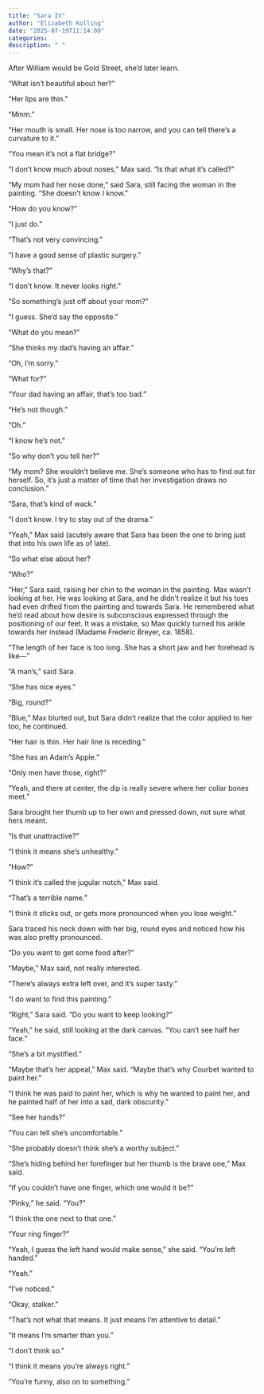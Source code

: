 ```yaml
---
title: "Sara IV"
author: "Elizabeth Kolling"
date: "2025-07-19T11:14:00"
categories: 
description: " "
---
```



After William would be Gold Street, she'd later learn. 

“What isn’t beautiful about her?”

“Her lips are thin.”

“Mmm.”

“Her mouth is small. Her nose is too narrow, and you can tell there’s a curvature to it.”

“You mean it’s not a flat bridge?”  

“I don’t know much about noses,” Max said. “Is that what it’s called?”

“My mom had her nose done,” said Sara, still facing the woman in the painting. “She doesn’t know I know.”

“How do you know?”

“I just do."

“That’s not very convincing.”

“I have a good sense of plastic surgery.” 

“Why’s that?” 

“I don’t know. It never looks right.” 

“So something’s just off about your mom?”

“I guess. She’d say the opposite.” 

“What do you mean?”

“She thinks my dad’s having an affair.”

“Oh, I’m sorry.”

“What for?”

“Your dad having an affair, that’s too bad.”

“He’s not though.”

“Oh.”

“I know he’s not.” 

“So why don’t you tell her?”

“My mom? She wouldn’t believe me. She’s someone who has to find out for herself. So, it’s just a matter of time that her investigation draws no conclusion.”

“Sara, that’s kind of wack.”

“I don’t know.  I try to stay out of the drama.”

“Yeah,” Max said (acutely aware that Sara has been the one to bring just that into his own life as of late).

“So what else about her? 

“Who?”

“Her,” Sara said, raising her chin to the woman in the painting. Max wasn’t looking at her. He was looking at Sara, and he didn’t realize it but his toes had even drifted from the painting and towards Sara. He remembered what he’d read about how desire is subconscious expressed through the positioning of our feet. It was a mistake, so Max quickly turned his ankle towards her instead (Madame Frederic Breyer, ca. 1858).

“The length of her face is too long. She has a short jaw and her forehead is like—” 

“A man’s,” said Sara. 

“She has nice eyes." 

“Big, round?” 

“Blue,” Max blurted out, but Sara didn't realize that the color applied to her too, he continued. 

“Her hair is thin. Her hair line is receding.”  
                                                                                                            
“She has an Adam’s Apple.” 

“Only men have those, right?”

“Yeah, and there at center, the dip is really severe where her collar bones meet.”

Sara brought her thumb up to her own and pressed down, not sure what hers meant.

“Is that unattractive?”

“I think it means she’s unhealthy.”

“How?”

“I think it’s called the jugular notch,” Max said. 

"That's a terrible name."

“I think it sticks out, or gets more pronounced when you lose weight.” 

Sara traced his neck down with her big, round eyes and noticed how his was also pretty pronounced.

“Do you want to get some food after?”

“Maybe,” Max said, not really interested.

“There’s always extra left over, and it's super tasty.” 

“I do want to find this painting.” 

“Right,” Sara said. “Do you want to keep looking?”

“Yeah," he said, still looking at the dark canvas. "You can’t see half her face.” 

“She’s a bit mystified.”

“Maybe that’s her appeal,” Max said. “Maybe that’s why Courbet wanted to paint her.”  

“I think he was paid to paint her, which is why he wanted to paint her, and he painted half of her into a sad, dark obscurity.” 

“See her hands?”

“You can tell she’s uncomfortable.” 

“She probably doesn’t think she’s a worthy subject.” 

“She’s hiding behind her forefinger but her thumb is the brave one,” Max said. 

“If you couldn’t have one finger, which one would it be?”

“Pinky,” he said. “You?”

“I think the one next to that one.”

“Your ring finger?” 

“Yeah, I guess the left hand would make sense,” she said. “You’re left handed.”

“Yeah.” 

“I’ve noticed.” 

“Okay, stalker.”

“That’s not what that means. It just means I’m attentive to detail.” 

“It means I’m smarter than you.”

“I don’t think so.” 

“I think it means you’re always right.” 

“You’re funny, also on to something.”